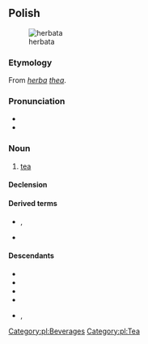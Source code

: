 ==Polish==
[[Image:Everything Stops for tea.jpg|thumb|herbata]]

===Etymology===
From {{etyl|la|pl}} ''[[herba]] [[thea]]''.

===Pronunciation===
* {{pl-IPA}}
* {{audio|Pl-herbata.ogg|audio|lang=pl}}

===Noun===
{{pl-noun|f|dim=herbatka}}

# [[tea]]

====Declension====
{{pl-decl-noun-f}}

====Derived terms====
* {{qualifier|nouns}} {{l|pl|herbaciarz}}, {{l|pl|herbatnik}}
* {{qualifier|adjective}} {{l|pl|herbaciany}}

====Descendants====
* {{desc|bor=1|be|гарба́та}}
* {{desc|bor=1|csb|arbata}}
* {{desc|bor=1|lt|arbata}}
* {{desc|bor=1|sgs|erbeta}}
* {{desc|bor=1|uk|герба́та}}, {{l|uk|герба́тка}}

[[Category:pl:Beverages]]
[[Category:pl:Tea]]